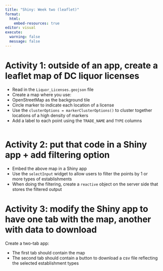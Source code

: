 ```yaml
---
title: "Shiny: Week two (leaflet)"
format:
  html:
    embed-resources: true
editor: visual
execute: 
  warning: false
  message: false
---
```


# Activity 1: outside of an app, create a leaflet map of DC liquor licenses

-   Read in the `Liquor_Licenses.geojson` file
-   Create a map where you use:
-   OpenStreetMap as the background tile
-   Circle marker to indicate each location of a license
-   Use the `clusterOptions = markerClusterOptions()` to cluster together locations of a high density of markers
-   Add a label to each point using the `TRADE_NAME` and `TYPE` columns

```r

```

# Activity 2: put that code in a Shiny app + add filtering option

-   Embed the above map in a Shiny app
-   Use the `selectInput` widget to allow users to filter the points by 1 or more types of establishments
-   When doing the filtering, create a `reactive` object on the server side that stores the filtered output


# Activity 3: modify the Shiny app to have one tab with the map, another with data to download

Create a two-tab app:

-   The first tab should contain the map
-   The second tab should contain a button to download a csv file reflecting the selected establishment types

